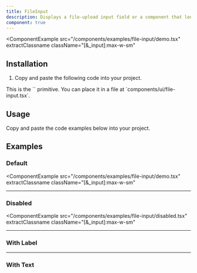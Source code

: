 ```yaml
---
title: FileInput
description: Displays a file-upload input field or a component that looks like an file-upload input field.
component: true
---
```


<ComponentExample
  src="/components/examples/file-input/demo.tsx"
  extractClassname
  className="[&_input]:max-w-sm"
>
  <FileInputDemo />
</ComponentExample>

## Installation

1. Copy and paste the following code into your project.

<ComponentSource src="/components/ui/file-input.tsx" />

<Callout>
  This is the `<FileInput />` primitive. You can place it in a file at
  `components/ui/file-input.tsx`.
</Callout>

## Usage

Copy and paste the code examples below into your project.

## Examples

### Default

<ComponentExample
  src="/components/examples/file-input/demo.tsx"
  extractClassname
  className="[&_input]:max-w-sm"
>
  <FileInputDemo />
</ComponentExample>

---

### Disabled

<ComponentExample
  src="/components/examples/file-input/disabled.tsx"
  extractClassname
  className="[&_input]:max-w-sm"
>

  <FileInputDisabled />
</ComponentExample>

---

### With Label

<ComponentExample src="/components/examples/file-input/with-label.tsx">
  <FileInputWithLabel />
</ComponentExample>

---

### With Text

<ComponentExample src="/components/examples/file-input/with-text.tsx">
  <FileInputWithText />
</ComponentExample>
